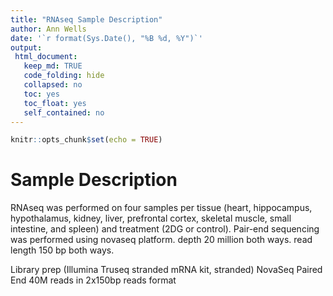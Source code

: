 ```yaml
---
title: "RNAseq Sample Description"
author: Ann Wells
date: '`r format(Sys.Date(), "%B %d, %Y")`'
output:
 html_document:
   keep_md: TRUE
   code_folding: hide
   collapsed: no
   toc: yes
   toc_float: yes
   self_contained: no
---
```


```r
knitr::opts_chunk$set(echo = TRUE)
```

# Sample Description

RNAseq was performed on four samples per tissue (heart, hippocampus, hypothalamus, kidney, liver, prefrontal cortex, skeletal muscle, small intestine, and spleen) and treatment (2DG or control). Pair-end sequencing was performed using novaseq platform. depth 20 million both ways. read length 150 bp both ways. 

Library prep (Illumina Truseq stranded mRNA kit, stranded)
NovaSeq
Paired End
40M reads in 2x150bp reads format